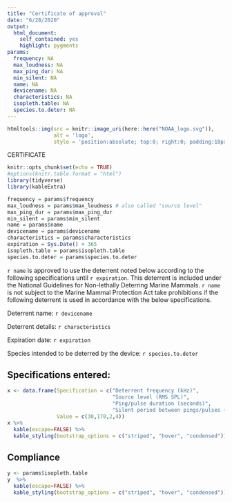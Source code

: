 ```yaml
---
title: "Certificate of approval"
date: "6/28/2020"
output: 
  html_document:
    self_contained: yes
    highlight: pygments
params:
  frequency: NA
  max_loudness: NA
  max_ping_dur: NA
  min_silent: NA
  name: NA
  devicename: NA
  characteristics: NA
  isopleth.table: NA
  species.to.deter: NA
---
```


<!-- <img src="NOAA_logo.svg" style="position:absolute;top:0px;right:0px;" size= /> -->

```r
htmltools::img(src = knitr::image_uri(here::here("NOAA_logo.svg")),
               alt = 'logo',
               style = 'position:absolute; top:0; right:0; padding:10px; width: 100px')
```


<div class="watermark" align="center">CERTIFICATE</div>

```r
knitr::opts_chunk$set(echo = TRUE)
#options(knitr.table.format = "html") 
library(tidyverse)
library(kableExtra)

frequency = params$frequency
max_loudness = params$max_loudness # also called "source level"
max_ping_dur = params$max_ping_dur
min_silent = params$min_silent
name = params$name
devicename = params$devicename
characteristics = params$characteristics
expiration = Sys.Date() + 365
isopleth.table = params$isopleth.table
species.to.deter = params$species.to.deter
```


`r name` is approved to use the deterrent noted below according to the following specifications until `r expiration`. This deterrent is included under the National Guidelines for Non-lethally Deterring Marine Mammals. `r name` is not subject to the Marine Mammal Protection Act take prohibitions if the following deterrent is used in accordance with the below specifications.  



Deterrent name: `r devicename`

Deterrent details: `r characteristics`

Expiration date: `r expiration`

Species intended to be deterred by the device: `r species.to.deter`


## Specifications entered:
```r

  
x <- data.frame(Specification = c("Deterrent frequency (kHz)",
                                  "Source level (RMS SPL)",
                                  "Ping/pulse duration (seconds)",
                                  "Silent period between pings/pulses (seconds)"),
                Value = c(30,170,2,4))
x %>%
  kable(escape=FALSE) %>% 
  kable_styling(bootstrap_options = c("striped", "hover", "condensed"))
```

## Compliance
```r
y <- params$isopleth.table
y  %>%
  kable(escape=FALSE) %>%
  kable_styling(bootstrap_options = c("striped", "hover", "condensed"))
```